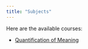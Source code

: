 ```yaml
---
title: "Subjects"
---
```


Here are the available courses:

- [Quantification of Meaning](subjects/quantification-of-meaning/quantification-of-meaning.qmd)

